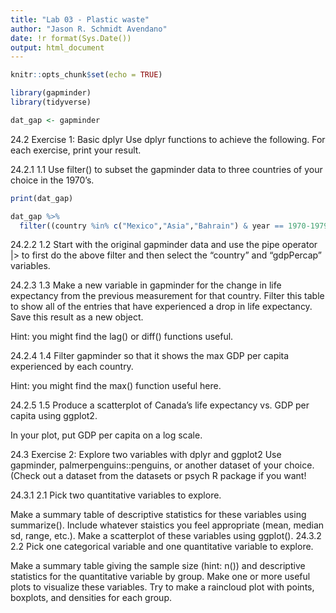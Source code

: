 ```yaml
---
title: "Lab 03 - Plastic waste"
author: "Jason R. Schmidt Avendano"
date: !r format(Sys.Date())
output: html_document
---
```


```r
knitr::opts_chunk$set(echo = TRUE)
```

```r
library(gapminder)
library(tidyverse)
```

```r
dat_gap <- gapminder
```


24.2 Exercise 1: Basic dplyr
Use dplyr functions to achieve the following. For each exercise, print your result.

24.2.1 1.1
Use filter() to subset the gapminder data to three countries of your choice in the 1970’s.

```r
print(dat_gap)

dat_gap %>% 
  filter((country %in% c("Mexico","Asia","Bahrain") & year == 1970-1979))
```



24.2.2 1.2
Start with the original gapminder data and use the pipe operator |> to first do the above filter and then select the “country” and “gdpPercap” variables.

24.2.3 1.3
Make a new variable in gapminder for the change in life expectancy from the previous measurement for that country. Filter this table to show all of the entries that have experienced a drop in life expectancy. Save this result as a new object.

Hint: you might find the lag() or diff() functions useful.

24.2.4 1.4
Filter gapminder so that it shows the max GDP per capita experienced by each country.

Hint: you might find the max() function useful here.

24.2.5 1.5
Produce a scatterplot of Canada’s life expectancy vs. GDP per capita using ggplot2.

In your plot, put GDP per capita on a log scale.

24.3 Exercise 2: Explore two variables with dplyr and ggplot2
Use gapminder, palmerpenguins::penguins, or another dataset of your choice. (Check out a dataset from the datasets or psych R package if you want!

24.3.1 2.1
Pick two quantitative variables to explore.

Make a summary table of descriptive statistics for these variables using summarize().
Include whatever staistics you feel appropriate (mean, median sd, range, etc.).
Make a scatterplot of these variables using ggplot().
24.3.2 2.2
Pick one categorical variable and one quantitative variable to explore.

Make a summary table giving the sample size (hint: n()) and descriptive statistics for the quantitative variable by group.
Make one or more useful plots to visualize these variables.
Try to make a raincloud plot with points, boxplots, and densities for each group.